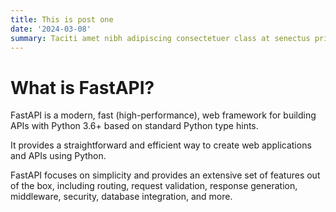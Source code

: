 ```yaml
---
title: This is post one
date: '2024-03-08'
summary: Taciti amet nibh adipiscing consectetuer class at senectus primis pharetra. Accumsan quam turpis taciti vitae posuere imperdiet curae maecenas mollis donec.
---
```


# What is FastAPI?

FastAPI is a modern, fast (high-performance), web framework for building APIs with Python 3.6+ based on standard Python type hints. 

It provides a straightforward and efficient way to create web applications and APIs using Python. 

FastAPI focuses on simplicity and provides an extensive set of features out of the box, including routing, request validation, response generation, middleware, security, database integration, and more.




